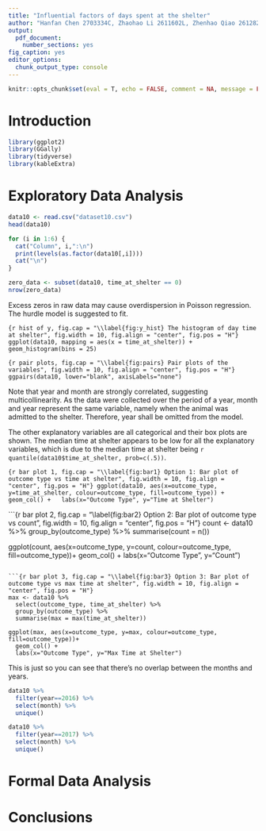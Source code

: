 ---
title: "Influential factors of days spent at the shelter"
author: "Hanfan Chen 2703334C, Zhaohao Li 2611602L, Zhenhao Qiao 2612824Q, Chao Wang 2518608W, RachaelWatson 2195719W"
output:
  pdf_document:
    number_sections: yes
fig_caption: yes
editor_options: 
  chunk_output_type: console
---

```{r, include=FALSE}
knitr::opts_chunk$set(eval = T, echo = FALSE, comment = NA, message = FALSE, warning = FALSE)
```

# Introduction

```{r library}
library(ggplot2)
library(GGally)
library(tidyverse)
library(kableExtra)
```

# Exploratory Data Analysis
```{r read the data}
data10 <- read.csv("dataset10.csv")
head(data10)
```

```{r}
for (i in 1:6) {
  cat("Column", i,":\n")
  print(levels(as.factor(data10[,i])))
  cat("\n")
}
```

```{r}
zero_data <- subset(data10, time_at_shelter == 0)
nrow(zero_data)
```
Excess zeros in raw data may cause overdispersion in Poisson regression. The hurdle model is suggested to fit.

```{r hist of y, fig.cap = "\\label{fig:y_hist} The histogram of day time at shelter", fig.width = 10, fig.align = "center", fig.pos = "H"}
ggplot(data10, mapping = aes(x = time_at_shelter)) + 
  geom_histogram(bins = 25)
```

```{r pair plots, fig.cap = "\\label{fig:pairs} Pair plots of the variables", fig.width = 10, fig.align = "center", fig.pos = "H"}
ggpairs(data10,
lower="blank", axisLabels="none")
```

Note that year and month are strongly correlated, suggesting multicollinearity. As the data were collected over the period of a year, month and year represent the same variable, namely when the animal was admitted to the shelter. Therefore, year shall be omitted from the model.

The other explanatory variables are all categorical and their box plots are shown. The median time at shelter appears to be low for all the explanatory variables, which is due to the median time at shelter being `r quantile(data10$time_at_shelter, prob=c(.5))`.

```{r bar plot 1, fig.cap = "\\label{fig:bar1} Option 1: Bar plot of outcome type vs time at shelter", fig.width = 10, fig.align = "center", fig.pos = "H"}
ggplot(data10, aes(x=outcome_type, y=time_at_shelter, colour=outcome_type, fill=outcome_type)) +
  geom_col() +
  labs(x="Outcome Type", y="Time at Shelter")
```

```{r bar plot 2, fig.cap = "\\label{fig:bar2} Option 2: Bar plot of outcome type vs count", fig.width = 10, fig.align = "center", fig.pos = "H"}
count <- data10 %>% 
  group_by(outcome_type) %>% 
  summarise(count = n())

ggplot(count, aes(x=outcome_type, y=count, colour=outcome_type, fill=outcome_type))+
  geom_col() +
  labs(x="Outcome Type", y="Count")
```

```{r bar plot 3, fig.cap = "\\label{fig:bar3} Option 3: Bar plot of outcome type vs max time at shelter", fig.width = 10, fig.align = "center", fig.pos = "H"}
max <- data10 %>% 
  select(outcome_type, time_at_shelter) %>% 
  group_by(outcome_type) %>% 
  summarise(max = max(time_at_shelter))

ggplot(max, aes(x=outcome_type, y=max, colour=outcome_type, fill=outcome_type))+
  geom_col() +
  labs(x="Outcome Type", y="Max Time at Shelter")
```

This is just so you can see that there's no overlap between the months and years.
```{r}
data10 %>% 
  filter(year==2016) %>% 
  select(month) %>% 
  unique()

data10 %>% 
  filter(year==2017) %>% 
  select(month) %>% 
  unique()
```

# Formal Data Analysis

# Conclusions {#sec:Conc}










































